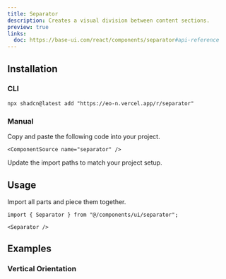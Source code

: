 ```yaml
---
title: Separator
description: Creates a visual division between content sections.
preview: true
links:
  doc: https://base-ui.com/react/components/separator#api-reference
---
```


<ComponentTabs name="separator-demo" />

## Installation

### CLI

```package-install
npx shadcn@latest add "https://eo-n.vercel.app/r/separator"
```

### Manual

<Steps>

  <Step>
    Copy and paste the following code into your project.

    <ComponentSource name="separator" />

  </Step>
  
  <Step>Update the import paths to match your project setup.</Step>

</Steps>

## Usage

Import all parts and piece them together.

```tsx
import { Separator } from "@/components/ui/separator";
```

```tsx
<Separator />
```

## Examples

### Vertical Orientation

<ComponentTabs name="separator-vertical" />

